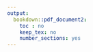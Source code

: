 ```yaml
---
output:
  bookdown::pdf_document2:
    toc : no
    keep_tex: no
    number_sections: yes
---
```


<!-- Note this section is Required -->

\thispagestyle{empty}
\begin{singlespace} 
\begin{center}

\Huge

\textbf{A comprehensive analysis of the genomic landscape of interstitial lung diseases}

\Large

\vspace{8mm}

by

\vspace{8mm}

\huge

Daniel He

\Large

\vspace{8mm}

BMLSc, The University of British Columbia, 2011

MSc, The University of British Columbia, 2014

\vspace{10mm}

A DISSERTATION SUBMITTED IN PARTIAL FULFILLMENT OF THE REQUIREMENTS FOR THE DEGREE OF

\vspace{5mm}

DOCTOR OF PHILOSOPHY

\vspace{5mm}
in

\vspace{5mm}

THE FACULTY OF GRADUATE AND POSTDOCTORAL STUDIES

\vspace{5mm}

(Experimental Medicine)

\vspace{5mm}

THE UNIVERSITY OF BRITISH COLUMBIA

\vspace{5mm}

(Vancouver)

\vspace{6mm}

July 2024

© Daniel He, 2024

\end{center}
\end{singlespace}
\normalsize
\clearpage
